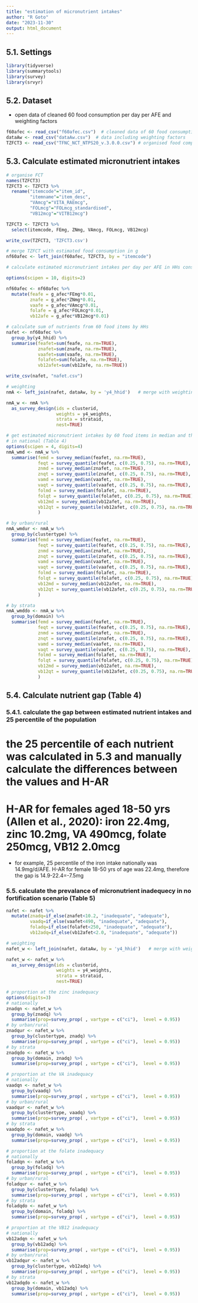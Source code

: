 ---
title: "estimation of micronutrient intakes"
author: "R Goto"
date: "2023-11-30"
output: html_document
---
## 5.1. Settings
```{r eval=FALSE}
library(tidyverse)
library(summarytools)
library(survey)
library(srvyr)
```

## 5.2. Dataset
- open data of cleaned 60 food consumption per day per AFE and weighting factors
```{r eval=FALSE}
f60afec <- read_csv("f60afec.csv")  # cleaned data of 60 food consumption per day per AFE
dataAw <- read_csv("dataAw.csv")  # data including weighting factors
TZFCT3 <- read_csv("TFNC_NCT_NTPS20_v.3.0.0.csv") # organised food composition table (FCT) for 60 food items
```

## 5.3. Calculate estimated micronutrient intakes
```{r eval=FALSE}
# organise FCT
names(TZFCT3)
TZFCT3 <- TZFCT3 %>% 
  rename("itemcode"="item_id",
         "itemname"="item_desc",
         "VAmcg"="VITA_RAEmcg",
         "FOLmcg"="FOLmcg_standardised",
         "VB12mcg"="VITB12mcg")

TZFCT3 <- TZFCT3 %>% 
  select(itemcode, FEmg, ZNmg, VAmcg, FOLmcg, VB12mcg)

write_csv(TZFCT3, 'TZFCT3.csv')

# merge TZFCT with estimated food consumption in g
nf60afec <- left_join(f60afec, TZFCT3, by = "itemcode")

# calculate estimated micronutrient intakes per day per AFE in HHs considering that FCT values are calculated nutrient amount per 100g

options(scipen = 10, digits=2)

nf60afec <- nf60afec %>% 
  mutate(feafe = g_afec*FEmg*0.01,
         znafe = g_afec*ZNmg*0.01,
         vaafe = g_afec*VAmcg*0.01,
         folafe = g_afec*FOLmcg*0.01,
         vb12afe = g_afec*VB12mcg*0.01)

# calculate sum of nutrients from 60 food items by HHs
nafet <- nf60afec %>% 
  group_by(y4_hhid) %>% 
  summarise(feafet=sum(feafe, na.rm=TRUE),
            znafet=sum(znafe, na.rm=TRUE),
            vaafet=sum(vaafe, na.rm=TRUE),
            folafet=sum(folafe, na.rm=TRUE),
            vb12afet=sum(vb12afe, na.rm=TRUE))

write_csv(nafet, "nafet.csv")

# weighting
nmA <- left_join(nafet, dataAw, by = 'y4_hhid')   # merge with weighting factor

nmA_w <- nmA %>%
  as_survey_design(ids = clusterid, 
                   weights = y4_weights, 
                   strata = strataid,
                   nest=TRUE)

# get estimated micronutrient intakes by 60 food items in median and the interquartile range (IQR)
# in national (Table 4)
options(scipen = 4, digits=4)
nmA_wmd <- nmA_w %>%
  summarise(femd = survey_median(feafet, na.rm=TRUE),
            feqt = survey_quantile(feafet, c(0.25, 0.75), na.rm=TRUE),            ,
            znmd = survey_median(znafet, na.rm=TRUE),
            znqt = survey_quantile(znafet, c(0.25, 0.75), na.rm=TRUE),
            vamd = survey_median(vaafet, na.rm=TRUE),
            vaqt = survey_quantile(vaafet, c(0.25, 0.75), na.rm=TRUE),
            folmd = survey_median(folafet, na.rm=TRUE),
            folqt = survey_quantile(folafet, c(0.25, 0.75), na.rm=TRUE),
            vb12md = survey_median(vb12afet, na.rm=TRUE),
            vb12qt = survey_quantile(vb12afet, c(0.25, 0.75), na.rm=TRUE)
            )

# by urban/rural
nmA_wmdur <- nmA_w %>%
  group_by(clustertype) %>% 
  summarise(femd = survey_median(feafet, na.rm=TRUE),
            feqt = survey_quantile(feafet, c(0.25, 0.75), na.rm=TRUE),
            znmd = survey_median(znafet, na.rm=TRUE),
            znqt = survey_quantile(znafet, c(0.25, 0.75), na.rm=TRUE),
            vamd = survey_median(vaafet, na.rm=TRUE),
            vaqt = survey_quantile(vaafet, c(0.25, 0.75), na.rm=TRUE),
            folmd = survey_median(folafet, na.rm=TRUE),
            folqt = survey_quantile(folafet, c(0.25, 0.75), na.rm=TRUE),
            vb12md = survey_median(vb12afet, na.rm=TRUE),
            vb12qt = survey_quantile(vb12afet, c(0.25, 0.75), na.rm=TRUE)
            )

# by strata
nmA_wmddo <- nmA_w %>%
  group_by(domain) %>% 
  summarise(femd = survey_median(feafet, na.rm=TRUE),
            feqt = survey_quantile(feafet, c(0.25, 0.75), na.rm=TRUE),
            znmd = survey_median(znafet, na.rm=TRUE),
            znqt = survey_quantile(znafet, c(0.25, 0.75), na.rm=TRUE),
            vamd = survey_median(vaafet, na.rm=TRUE),
            vaqt = survey_quantile(vaafet, c(0.25, 0.75), na.rm=TRUE),
            folmd = survey_median(folafet, na.rm=TRUE),
            folqt = survey_quantile(folafet, c(0.25, 0.75), na.rm=TRUE),
            vb12md = survey_median(vb12afet, na.rm=TRUE),
            vb12qt = survey_quantile(vb12afet, c(0.25, 0.75), na.rm=TRUE)
            )

```

## 5.4. Calculate nutrient gap (Table 4)

### 5.4.1. calculate the gap between estimated nutrient intakes and 25 percentile of the population
# the 25 percentile of each nutrient was calculated in 5.3 and manually calculate the differences between the values and H-AR
# H-AR for females aged 18-50 yrs (Allen et al., 2020): iron 22.4mg, zinc 10.2mg, VA 490mcg, folate 250mcg, VB12 2.0mcg
- for example, 25 percentile of the iron intake nationally was 14.9mg/d/AFE. H-AR for female 18-50 yrs of age was 22.4mg, therefore the gap is 14.9-22.4=-7.5mg

### 5.5. calculate the prevalance of micronutrient inadequecy in no fortification scenario (Table 5)
```{r eval=FALSE}
nafet <- nafet %>% 
  mutate(znadq=if_else(znafet<10.2, "inadequate", "adequate"),
         vaadq=if_else(vaafet<490, "inadequate", "adequate"),
         foladq=if_else(folafet<250, "inadequate", "adequate"),
         vb12adq=if_else(vb12afet<2.0, "inadequate", "adequate"))

# weighting 
nafet_w <- left_join(nafet, dataAw, by = 'y4_hhid')   # merge with weighting factor

nafet_w <- nafet_w %>%
  as_survey_design(ids = clusterid, 
                   weights = y4_weights, 
                   strata = strataid,
                   nest=TRUE)

# proportion at the zinc inadequacy
options(digits=3)
# nationally
znadqn <- nafet_w %>%
  group_by(znadq) %>% 
  summarise(prop=survey_prop( , vartype = c("ci"),  level = 0.95))
# by urban/rural
znadqur <- nafet_w %>%
  group_by(clustertype, znadq) %>% 
  summarise(prop=survey_prop( , vartype = c("ci"),  level = 0.95))
# by strata
znadqdo <- nafet_w %>%
  group_by(domain, znadq) %>% 
  summarise(prop=survey_prop( , vartype = c("ci"),  level = 0.95))

# proportion at the VA inadequacy
# nationally
vaadqn <- nafet_w %>%
  group_by(vaadq) %>% 
  summarise(prop=survey_prop( , vartype = c("ci"),  level = 0.95))
# by urban/rural
vaadqur <- nafet_w %>%
  group_by(clustertype, vaadq) %>% 
  summarise(prop=survey_prop( , vartype = c("ci"),  level = 0.95))
# by strata
vaadqdo <- nafet_w %>%
  group_by(domain, vaadq) %>% 
  summarise(prop=survey_prop( , vartype = c("ci"),  level = 0.95))

# proportion at the folate inadequacy
# nationally
foladqn <- nafet_w %>%
  group_by(foladq) %>% 
  summarise(prop=survey_prop( , vartype = c("ci"),  level = 0.95))
# by urban/rural
foladqur <- nafet_w %>%
  group_by(clustertype, foladq) %>% 
  summarise(prop=survey_prop( , vartype = c("ci"),  level = 0.95))
# by strata
foladqdo <- nafet_w %>%
  group_by(domain, foladq) %>% 
  summarise(prop=survey_prop( , vartype = c("ci"),  level = 0.95))

# proportion at the VB12 inadequacy
# nationally
vb12adqn <- nafet_w %>%
  group_by(vb12adq) %>% 
  summarise(prop=survey_prop( , vartype = c("ci"),  level = 0.95))
# by urban/rural
vb12adqur <- nafet_w %>%
  group_by(clustertype, vb12adq) %>% 
  summarise(prop=survey_prop( , vartype = c("ci"),  level = 0.95))
# by strata
vb12adqdo <- nafet_w %>%
  group_by(domain, vb12adq) %>% 
  summarise(prop=survey_prop( , vartype = c("ci"),  level = 0.95))

```
















